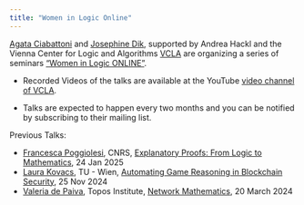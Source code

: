```yaml
---
title: "Women in Logic Online"
---
```


<p> [Agata Ciabattoni](https://www.logic.at/staff/agata/) and [Josephine Dik](https://josephinedik.github.io/), 
supported by Andrea Hackl and the Vienna Center for Logic and Algorithms [VCLA](https://www.vcla.at/) are organizing a series of seminars
["Women in Logic ONLINE"](https://www.vcla.at/women-in-logic/).

* Recorded Videos of the talks are available at the YouTube [video channel of VCLA](https://www.youtube.com/@viennacenterforlogicandalg5604).

* Talks are expected to happen every two months and you can be notified by subscribing to their mailing list.

<p> Previous Talks:

<ul> 
  <li>  [Francesca Poggiolesi](https://sites.google.com/site/poggiolesi/home), CNRS, [Explanatory Proofs: From Logic to Mathematics](https://www.vcla.at/2025/01/women-in-logic-online-talk-with-francesca-poggiolesi/), 24 Jan 2025 </li>

<li>  [Laura Kovacs](http://lkovacs.com/), TU - Wien, [Automating Game Reasoning in Blockchain Security](https://www.vcla.at/2024/10/women-in-logic-online-talk-announcement/), 25 Nov 2024 </li>

<li>  [Valeria de Paiva](http://vcvpaiva.github.io/), Topos Institute, [Network Mathematics](https://www.vcla.at/2024/02/women-in-logic-online/), 20 March 2024 </li>


